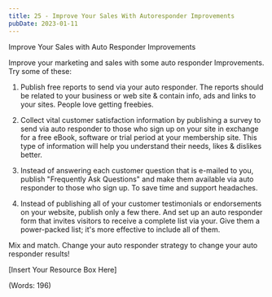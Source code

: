 ```yaml
---
title: 25 - Improve Your Sales With Autoresponder Improvements
pubDate: 2023-01-11
---
```


Improve Your Sales with Auto Responder Improvements


Improve your marketing and sales with some auto responder Improvements. Try some of these:

1. Publish free reports to send via your auto responder. The reports should be related to your business or web site & contain info, ads and links to your sites. People love getting freebies.

2. Collect vital customer satisfaction information by publishing a survey to send via auto responder to those who sign up on your site in exchange for a free eBook, software or trial period at your membership site.  This type of information will help you understand their needs, likes & dislikes better.

3. Instead of answering each customer question that is e-mailed to you, publish "Frequently Ask Questions" and make them available via auto responder to those who sign up. To save time and support headaches.

4. Instead of publishing all of your customer testimonials or endorsements on your website, publish only a few there. And set up an auto responder form that invites visitors to receive a complete list via your. Give them a power-packed list; it's more effective to include all of them.

Mix and match. Change your auto responder strategy to change your auto responder results!


[Insert Your Resource Box Here]

(Words: 196)
